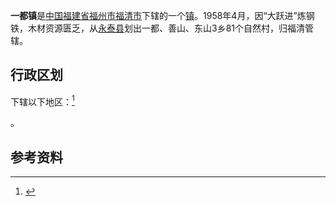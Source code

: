{{中国乡级行政区|35/01/81/119/000
| 行政区全称 = 一都镇
| 景观照片文件名 = 
| 景观照片描述 = 
| 汉语拼音 = 
| 通用拼音 = 
| 注音符號 = 
| 其它标音类型1 = 
| 其它标音1 = 
| 其它标音类型2 = 
| 其它标音2 = 
| 其它语言类型1 = 
| 其它语言地名1 = 
| 其它语言类型2 = 
| 其它语言地名2 = 
| 上级行政区 = [[福建省|福建省]][[福州市|福州市]][[福清市|福清市]]
| 行政区类别 = [[镇|镇]]
| 总面积 = 
| 户籍人口 = 
| 户籍人口年份 = 
| 常住人口 = 
| 常住人口年份 = 
| 人口密度 = 
| 行政区划 = 
| 官方网站 = 
| 政府驻地 = 
| 邮政编码 = 
| 毗邻行政区 = 
| 位置图文件名 = 
| 位置图描述 = 
| 电话区号 = 591
}}
'''一都镇'''是[[中华人民共和国|中国]][[福建省|福建省]][[福州市|福州市]][[福清市|福清市]]下辖的一个[[镇|镇]]。1958年4月，因“大跃进”炼钢铁，木材资源匮乏，从[[永泰县|永泰县]]划出一都、善山、东山3乡81个自然村，归福清管辖。

== 行政区划 ==
{{PAGENAMEBASE}}下辖以下地区：<ref>{{PRC admin/ref sgc|35/01/81/119/000}}</ref>

{{PRC admin/children|35/01/81/119/000}}。

== 参考资料 ==

{{reflist}}

{{PRC admin/navcat|35/01/81/119/000}}